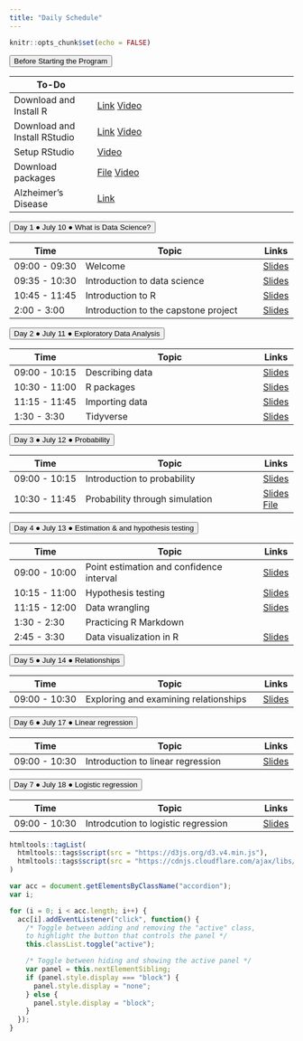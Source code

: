 ```yaml
---
title: "Daily Schedule"
---
```


```r
knitr::opts_chunk$set(echo = FALSE)
```

<button class="accordion">Before Starting the Program</button>
<div class="panel"> 

| To-Do         |                              | 
|---------------|------------------------------------|
| Download and Install R | [Link](https://mirror.las.iastate.edu/CRAN/) [Video](https://uci.yuja.com/V/Video?v=3173351&node=10757512&a=280036139&autoplay=1)|
| Download and Install RStudio| [Link](https://www.rstudio.com/products/rstudio/download/)  [Video](https://uci.yuja.com/V/Video?v=3173359&node=10757552&a=664679852&autoplay=1)|
|Setup RStudio| [Video](https://uci.yuja.com/V/Video?v=3173384&node=10757676&a=717681262&autoplay=1)       |
|Download packages |<a href="R-code/code-00-setup.R" download>File</a> [Video](https://uci.yuja.com/V/Video?v=3173415&node=10757778&a=1269482034&autoplay=1)|
|Alzheimer's Disease | [Link](https://www.youtube.com/watch?v=LrcL3vJjN2g) |

</div>


<!-- connecting to UCI email address-->
		
<button class="accordion">Day 1 &#9679; July 10 &#9679; What is Data Science? </button>
<div class="panel">

| Time          | Topic                              | Links |
|---------------|------------------------------------|-------|
| 09:00 - 09:30 | Welcome                            |[Slides](https://cosmos-datascience.github.io/slides/week01/01a-welcome.html)|
| 09:35 - 10:30 | Introduction to data science    |[Slides](https://cosmos-datascience.github.io/slides/week01/01b-intro-data-science.html)|
| 10:45 - 11:45 | Introduction to R    |[Slides](https://cosmos-datascience.github.io/slides/week01/Lab-01a-intro-r-meng.html)|
| 2:00 - 3:00 | Introduction to the capstone project |                [Slides](https://cosmos-datascience.github.io/slides/week01/2023_Intro_to_AD_Online.pdf)|

</div>
		




<button class="accordion">Day 2 &#9679; July 11 &#9679; Exploratory Data Analysis </button>
<div class="panel">

| Time          | Topic                              | Links |
|---------------|------------------------------------|-------|
| 09:00 - 10:15 | Describing data                            |[Slides](https://cosmos-datascience.github.io/slides/week01/02a-describe-data.html) |
| 10:30 - 11:00 | R packages |[Slides](https://cosmos-datascience.github.io/slides/week01/Lab-02-R-packages.html)       |
| 11:15 - 11:45 | Importing data               |[Slides](https://cosmos-datascience.github.io/slides/week01/Lab-03-import-data.html)  |
| 1:30 - 3:30 | Tidyverse              | [Slides](https://cosmos-datascience.github.io/slides/week01/Lab-04-intro-tidyverse.html)     |

</div>
	
	

<button class="accordion">Day 3 &#9679; July 12 &#9679; Probability </button>
<div class="panel">

| Time          | Topic                              | Links |
|---------------|------------------------------------|-------|
| 09:00 - 10:15 | Introduction to probability                            |[Slides](https://cosmos-datascience.github.io/slides/week01/03a-intro-prob.html)|
| 10:30 - 11:45 | Probability through simulation         | [Slides](https://cosmos-datascience.github.io/slides/week01/03b-intro-prob-simulation.pdf) [File](https://cosmos-datascience.github.io/slides/week01/03b-intro-prob-simulation-code.R)|

</div>
		



<button class="accordion">Day 4 &#9679; July 13 &#9679; Estimation & and hypothesis testing </button>
<div class="panel">

| Time          | Topic                              | Links |
|---------------|------------------------------------|-------|
| 09:00 - 10:00 | Point estimation and confidence interval                        |[Slides](https://cosmos-datascience.github.io/slides/week01/04a-estimation.html) |
| 10:15 - 11:00 | Hypothesis testing                        |[Slides](https://cosmos-datascience.github.io/slides/week01/04b-hypothesis.html) |
| 11:15 - 12:00 | Data wrangling              | [Slides](https://cosmos-datascience.github.io/slides/week01/Lab-05-data-wrangling.html)     |
| 1:30 - 2:30 | Practicing R  Markdown            | |
| 2:45 - 3:30 | Data visualization in R |[Slides](https://cosmos-datascience.github.io/slides/week01/Lab-02b-visualize-data-schetzsle.html)       |

</div>
	
	


<button class="accordion">Day 5 &#9679; July 14 &#9679; Relationships </button>
<div class="panel">

| Time          | Topic                              | Links |
|---------------|------------------------------------|-------|
| 09:00 - 10:30 | Exploring and examining relationships |[Slides](https://cosmos-datascience.github.io/slides/week01/05a-relationship.html)|

</div>
		





<button class="accordion">Day 6 &#9679; July 17 &#9679; Linear regression </button>
<div class="panel">

| Time          | Topic                              | Links |
|---------------|------------------------------------|-------|
| 09:00 - 10:30 | Introduction to linear regression  |[Slides](https://cosmos-datascience.github.io/slides/week02/01a-regression.html)|

</div>
		



<button class="accordion">Day 7 &#9679; July 18 &#9679; Logistic regression </button>
<div class="panel">

| Time          | Topic                              | Links |
|---------------|------------------------------------|-------|
| 09:00 - 10:30 | Introdcution to logistic regression  | [Slides](https://cosmos-datascience.github.io/slides/week02/02a-logit.html) |
</div>
		


	
	
```r
htmltools::tagList(
  htmltools::tags$script(src = "https://d3js.org/d3.v4.min.js"),
  htmltools::tags$script(src = "https://cdnjs.cloudflare.com/ajax/libs/dimple/2.3.0/dimple.latest.min.js")
)
```

```js
var acc = document.getElementsByClassName("accordion");
var i;

for (i = 0; i < acc.length; i++) {
  acc[i].addEventListener("click", function() {
    /* Toggle between adding and removing the "active" class,
    to highlight the button that controls the panel */
    this.classList.toggle("active");

    /* Toggle between hiding and showing the active panel */
    var panel = this.nextElementSibling;
    if (panel.style.display === "block") {
      panel.style.display = "none";
    } else {
      panel.style.display = "block";
    }
  });
}
```
